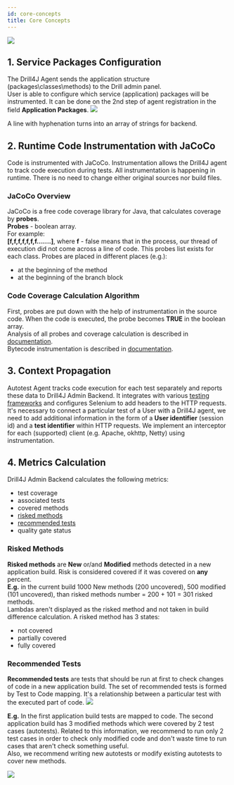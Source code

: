 ```yaml
---
id: core-concepts
title: Core Concepts
---
```


<Image src="/imgs/core-concept-diagram.jpg"/>

## 1. Service Packages Configuration
The Drill4J Agent sends the application structure (packages\classes\methods) to the Drill admin panel. <br/>
User is able to configure which service (application) packages will be instrumented. It can be done on the 2nd step of agent registration in the field **Application Packages**.
<Image src="/imgs/agent-registration-step2.png"/>

A line with hyphenation turns into an array of strings for backend.

## 2. Runtime Code Instrumentation with JaCoCo
	
Code is instrumented with JaCoCo. Instrumentation allows the Drill4J agent to track code execution during tests. All instrumentation is happening in runtime. There is no need to change either original sources nor build files.

### JaCoCo Overview

JaCoCo is a free code coverage library for Java, that calculates coverage by **probes**. <br/>
**Probes** - boolean array. <br/>
For example: <br/>
**[f,f,f,f,f,f,f.......]**, where **f** - false means that in the process, our thread of execution did not come across a line of code. This probes list exists for each class.
Probes are placed in different places (e.g.):
- at the beginning of the method
- at the beginning of the branch block

### Code Coverage Calculation Algorithm

First, probes are put down with the help of instrumentation in the source code.
When the code is executed, the probe becomes **TRUE** in the boolean array. <br/>
Analysis of all probes and coverage calculation is described in [documentation](https://www.jacoco.org/jacoco/trunk/index.html). <br/>
Bytecode instrumentation is described in [documentation](https://www.baeldung.com/java-instrumentation).
	
## 3. Context Propagation	
	
Autotest Agent tracks code execution for each test separately and reports these data to Drill4J Admin Backend. 
It integrates with various [testing frameworks](/docs/supported-frameworks) and configures Selenium to add headers to the HTTP requests. 
It's necessary to connect a particular test of a User with a Drill4J agent, we need to add additional information in the form of a **User identifier** (session id) and a **test identifier** within HTTP requests. 
We implement an interceptor for each (supported) client (e.g. Apache, okhttp, Netty) using instrumentation.

## 4. Metrics Calculation	
	
Drill4J Admin Backend calculates the following metrics:
- test coverage 
- associated tests
- covered methods
- [risked methods](/docs/core-concepts#risked-methods)
- [recommended tests](/docs/core-concepts#recommended-tests)
- quality gate status

### Risked Methods
**Risked methods** are **New** or/and **Modified** methods detected in a new application build. Risk is considered covered if it was covered on **any** percent. <br/>
**E.g.** in the current build 1000 New methods (200 uncovered), 500 modified (101 uncovered), than risked methods number = 200 + 101 = 301 risked methods. <br/> 
Lambdas aren't displayed as the risked method and not taken in build difference calculation.
A risked method has 3 states:
- not covered 
- partially covered
- fully covered

### Recommended Tests
**Recommended tests** are tests that should be run at first to check changes of code in a new application build.
The set of recommended tests is formed by Test to Code mapping. It's a relationship between a particular test with the executed part of code.
<Image src="/imgs/test-to-code-mapping.png"/>

**E.g.**  In the first application build tests are mapped to code. The second application build has 3 modified methods which were covered by 2 test cases (autotests).
Related to this information, we recommend to run only 2 test cases in order to check only modified code and don't waste time to run cases that aren't check something useful. <br/> 
Also, we recommend writing new autotests or modify existing autotests to cover new methods.

<Image src="/imgs/recommended-tests.png"/>

